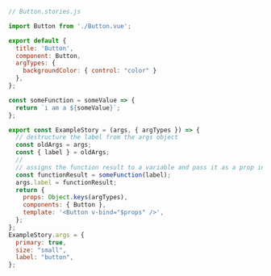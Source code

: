 ```js
// Button.stories.js

import Button from './Button.vue';

export default {
  title: 'Button',
  component: Button,
  argTypes: {
    backgroundColor: { control: "color" }
  },
};

const someFunction = someValue => {
  return `i am a ${someValue}`;
};

export const ExampleStory = (args, { argTypes }) => {
  // destructure the label from the args object
  const oldArgs = args;
  const { label } = oldArgs;
  //
  // assigns the function result to a variable and pass it as a prop into the component
  const functionResult = someFunction(label);
  args.label = functionResult;
  return {
    props: Object.keys(argTypes),
    components: { Button },
    template: '<Button v-bind="$props" />',
  };
};
ExampleStory.args = {
  primary: true,
  size: "small",
  label: "button",
};
```